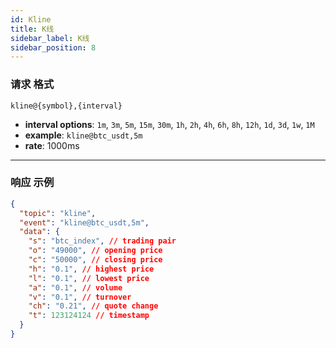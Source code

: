 ```yaml
---
id: Kline
title: K线
sidebar_label: K线
sidebar_position: 8
---
```


### 请求 格式

```
kline@{symbol},{interval}
```

- **interval options**: `1m`, `3m`, `5m`, `15m`, `30m`, `1h`, `2h`, `4h`, `6h`, `8h`, `12h`, `1d`, `3d`, `1w`, `1M`
- **example**: `kline@btc_usdt,5m`
- **rate**: 1000ms

---

### 响应 示例

```json title="响应"
{
  "topic": "kline",
  "event": "kline@btc_usdt,5m",
  "data": {
    "s": "btc_index", // trading pair
    "o": "49000", // opening price
    "c": "50000", // closing price
    "h": "0.1", // highest price
    "l": "0.1", // lowest price
    "a": "0.1", // volume
    "v": "0.1", // turnover
    "ch": "0.21", // quote change
    "t": 123124124 // timestamp
  }
}
```
